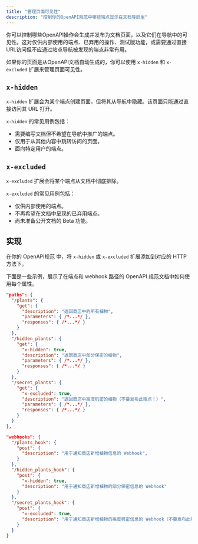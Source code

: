 ```yaml
---
title: "管理页面可见性"
description: "控制你的OpenAPI规范中哪些端点显示在文档导航里"
---
```


你可以控制哪些OpenAPI操作会生成并发布为文档页面，以及它们在导航中的可见性。这对仅供内部使用的端点、已弃用的操作、测试版功能，或需要通过直接URL访问但不应通过站点导航被发现的端点非常有用。

如果你的页面是从OpenAPI文档自动生成的，你可以使用 `x-hidden` 和 `x-excluded` 扩展来管理页面可见性。

## `x-hidden`

`x-hidden` 扩展会为某个端点创建页面，但将其从导航中隐藏。该页面只能通过直接访问其 URL 打开。

`x-hidden` 的常见用例包括：

- 需要编写文档但不希望在导航中推广的端点。
- 仅用于从其他内容中跳转访问的页面。
- 面向特定用户的端点。

## `x-excluded`


`x-excluded` 扩展会将某个端点从文档中彻底排除。

`x-excluded` 的常见用例包括：

- 仅供内部使用的端点。
- 不再希望在文档中呈现的已弃用端点。
- 尚未准备公开文档的 Beta 功能。

## 实现 

在你的 OpenAPI规范 中，将 `x-hidden` 或 `x-excluded` 扩展添加到对应的 HTTP 方法下。

下面是一些示例，展示了在端点和 webhook 路径的 OpenAPI 规范文档中如何使用每个属性。

```json {11, 19}
"paths": {
  "/plants": {
    "get": {
      "description": "返回商店中的所有植物",
      "parameters": { /*...*/ },
      "responses": { /*...*/ }
    }
  },
  "/hidden_plants": {
    "get": {
      "x-hidden": true,
      "description": "返回商店中部分保密的植物",
      "parameters": { /*...*/ },
      "responses": { /*...*/ }
    }
  },
  "/secret_plants": {
    "get": {
      "x-excluded": true,
      "description": "返回商店中高度机密的植物（不要发布此端点！）",
      "parameters": { /*...*/ },
      "responses": { /*...*/ }
    }
  }
},
```

```json {9, 15}
"webhooks": {
  "/plants_hook": {
    "post": {
      "description": "用于通知商店新增植物信息的 Webhook",
    }
  },
  "/hidden_plants_hook": {
    "post": {
      "x-hidden": true,
      "description": "用于通知商店新增植物的部分保密信息的 Webhook"
    }
  },
  "/secret_plants_hook": {
    "post": {
      "x-excluded": true,
      "description": "用于通知商店新增植物的高度机密信息的 Webhook（不要发布此端点！）"
    }
  }
}
```
